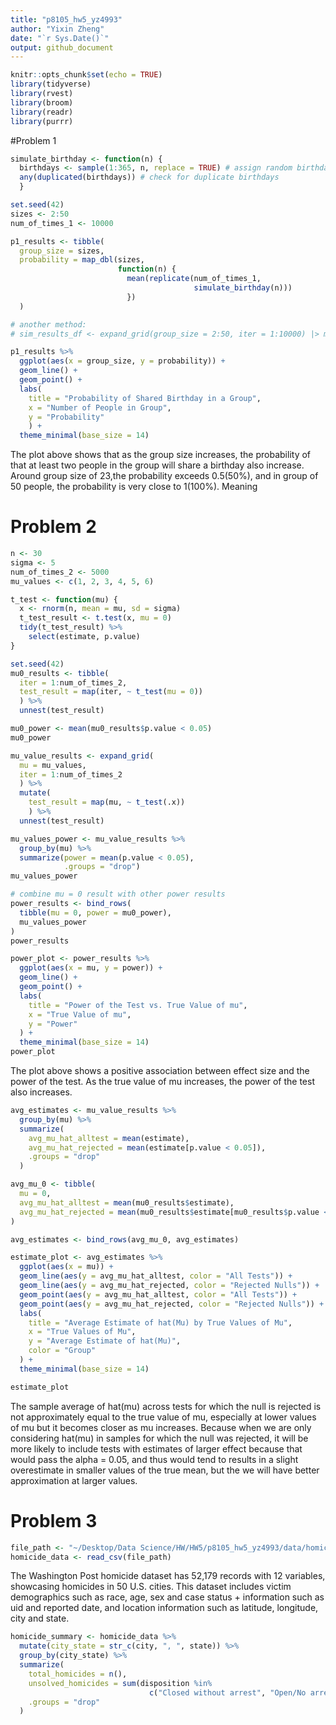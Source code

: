 ```yaml
---
title: "p8105_hw5_yz4993"
author: "Yixin Zheng"
date: "`r Sys.Date()`"
output: github_document
---
```


```r
knitr::opts_chunk$set(echo = TRUE)
library(tidyverse)
library(rvest)
library(broom)
library(readr)
library(purrr)
```

#Problem 1
```r
simulate_birthday <- function(n) {
  birthdays <- sample(1:365, n, replace = TRUE) # assign random birthdays
  any(duplicated(birthdays)) # check for duplicate birthdays
  }
```

```r
set.seed(42)
sizes <- 2:50
num_of_times_1 <- 10000
```

```r
p1_results <- tibble(
  group_size = sizes,
  probability = map_dbl(sizes, 
                        function(n) {
                          mean(replicate(num_of_times_1,
                                         simulate_birthday(n)))
                          })
  )

# another method:
# sim_results_df <- expand_grid(group_size = 2:50, iter = 1:10000) |> mutate(has_shared_birthday = map_lgl(group_size, simulate_birthday)) |> group_by(group_size) |> summarize(probability = mean(has_shared_birthday), .groups = "drop")
```

```r
p1_results %>%
  ggplot(aes(x = group_size, y = probability)) +
  geom_line() +
  geom_point() +
  labs(
    title = "Probability of Shared Birthday in a Group",
    x = "Number of People in Group",
    y = "Probability"
    ) +
  theme_minimal(base_size = 14)
```

The plot above shows that as the group size increases, the probability of that at least two people in the group will share a birthday also increase. Around group size of 23,the probability exceeds 0.5(50%), and in group of 50 people, the probability is very close to 1(100%). Meaning

# Problem 2
```r
n <- 30
sigma <- 5
num_of_times_2 <- 5000
mu_values <- c(1, 2, 3, 4, 5, 6)
```

```r
t_test <- function(mu) {
  x <- rnorm(n, mean = mu, sd = sigma)
  t_test_result <- t.test(x, mu = 0)
  tidy(t_test_result) %>% 
    select(estimate, p.value)
}
```

```r
set.seed(42)
mu0_results <- tibble(
  iter = 1:num_of_times_2,
  test_result = map(iter, ~ t_test(mu = 0))
  ) %>%
  unnest(test_result)
```

```r
mu0_power <- mean(mu0_results$p.value < 0.05)
mu0_power
```


```r
mu_value_results <- expand_grid(
  mu = mu_values,
  iter = 1:num_of_times_2
  ) %>%
  mutate(
    test_result = map(mu, ~ t_test(.x))
    ) %>%
  unnest(test_result)
```

```r
mu_values_power <- mu_value_results %>%
  group_by(mu) %>%
  summarize(power = mean(p.value < 0.05), 
            .groups = "drop")
mu_values_power

# combine mu = 0 result with other power results
power_results <- bind_rows(
  tibble(mu = 0, power = mu0_power),
  mu_values_power
)
power_results
```

```r
power_plot <- power_results %>%
  ggplot(aes(x = mu, y = power)) +
  geom_line() +
  geom_point() +
  labs(
    title = "Power of the Test vs. True Value of mu",
    x = "True Value of mu",
    y = "Power"
  ) +
  theme_minimal(base_size = 14)
power_plot
```
The plot above shows a positive association between effect size and the power of the test. As the true value of mu increases, the power of the test also increases.

```r
avg_estimates <- mu_value_results %>%
  group_by(mu) %>%
  summarize(
    avg_mu_hat_alltest = mean(estimate),
    avg_mu_hat_rejected = mean(estimate[p.value < 0.05]),
    .groups = "drop"
  )

avg_mu_0 <- tibble(
  mu = 0,
  avg_mu_hat_alltest = mean(mu0_results$estimate),
  avg_mu_hat_rejected = mean(mu0_results$estimate[mu0_results$p.value < 0.05])
)

avg_estimates <- bind_rows(avg_mu_0, avg_estimates)
```

```r
estimate_plot <- avg_estimates %>%
  ggplot(aes(x = mu)) +
  geom_line(aes(y = avg_mu_hat_alltest, color = "All Tests")) +
  geom_line(aes(y = avg_mu_hat_rejected, color = "Rejected Nulls")) +
  geom_point(aes(y = avg_mu_hat_alltest, color = "All Tests")) +
  geom_point(aes(y = avg_mu_hat_rejected, color = "Rejected Nulls")) +
  labs(
    title = "Average Estimate of hat(Mu) by True Values of Mu",
    x = "True Values of Mu",
    y = "Average Estimate of hat(Mu)",
    color = "Group"
  ) +
  theme_minimal(base_size = 14)

estimate_plot
```

The sample average of hat(mu) across tests for which the null is rejected is not approximately equal to the true value of mu, especially at lower values of mu but it becomes closer as mu increases.
Because when we are only considering hat(mu) in samples for which the null was rejected, it will be more likely to include tests with estimates of larger effect because that would pass the alpha = 0.05, and thus would tend to results in a slight overestimate in smaller values of the true mean, but the we will have better approximation at larger values.

# Problem 3
```r
file_path <- "~/Desktop/Data Science/HW/HW5/p8105_hw5_yz4993/data/homicide-data.csv"
homicide_data <- read_csv(file_path)
```

The Washington Post homicide dataset has 52,179 records with 12 variables, showcasing homicides in 50 U.S. cities. This dataset includes victim demographics such as race, age, sex and case status + information such as uid and reported date, and location information such as latitude, longitude, city and state. 

```r
homicide_summary <- homicide_data %>%
  mutate(city_state = str_c(city, ", ", state)) %>%
  group_by(city_state) %>%
  summarize(
    total_homicides = n(),
    unsolved_homicides = sum(disposition %in% 
                               c("Closed without arrest", "Open/No arrest")),
    .groups = "drop"
  )
```